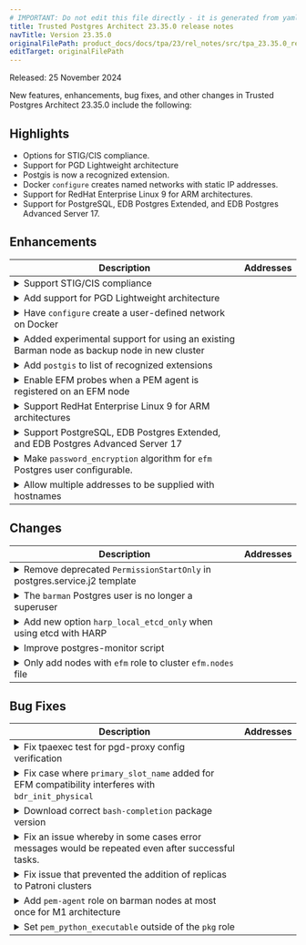 ```yaml
---
# IMPORTANT: Do not edit this file directly - it is generated from yaml source.
title: Trusted Postgres Architect 23.35.0 release notes
navTitle: Version 23.35.0
originalFilePath: product_docs/docs/tpa/23/rel_notes/src/tpa_23.35.0_rel_notes.yml
editTarget: originalFilePath
---
```


Released: 25 November 2024

New features, enhancements, bug fixes, and other changes in Trusted Postgres Architect 23.35.0 include the following:

## Highlights

- Options for STIG/CIS compliance.
- Support for PGD Lightweight architecture
- Postgis is now a recognized extension.
- Docker `configure` creates named networks with static IP addresses.
- Support for RedHat Enterprise Linux 9 for ARM architectures.
- Support for PostgreSQL, EDB Postgres Extended, and EDB Postgres Advanced Server 17.

## Enhancements

<table class="table w-100"><thead><tr><th>Description</th><th width="10%">Addresses</th></tr></thead><tbody>
<tr><td><details><summary>Support STIG/CIS compliance</summary><hr/><p>TPA now supports command-line options to create a cluster configured to conform to many of the requirements of the STIG and CIS security standards. These options cause TPA to set postgresql.conf settings as defined in the relevant standards, to install required extensions, to configure other aspects of system behaviour such as filesystem permissions and user connection limits, and to check for other requirements such as FIPS crypto standards which TPA can't directly impose. The clusters thus generated are not certified by TPA to conform to the standards, but much of the groundwork of creating a conforming cluster is now automated.</p></details></td><td></td></tr>
<tr><td><details><summary>Add support for PGD Lightweight architecture</summary><hr/><p>TPA is now able to generate a PGD Lightweight architecture comprised of three nodes in two locations (2 nodes in Primary and one in Disaster Recovery) designed to ease migrations from physical replication. Users can now run <code>tpaexec configure lw -a Lightweight --postgresql 15</code>.</p></details></td><td></td></tr>
<tr><td><details><summary>Have <code>configure</code> create a user-defined network on Docker</summary><hr/><p>The configure command will now automatically add a named network and static IP addresses to config.yml when Docker is the selected platform. The network name is the same as the cluster name and the address range follows the existing semantics of the --network option with the exception that only one subnet is used for the whole cluster rather than one per location. If a subnet prefix is not specified by the user, TPA will attempt to select a prefix which results in a subnet large enough to fit the whole cluster. The key <code>ip_address</code> may now be used to specify a static IP for a Docker instance as long as a named network is specified in the config.yml.</p></details></td><td></td></tr>
<tr><td><details><summary>Added experimental support for using an existing Barman node as backup node in new cluster</summary><hr/><p>When using an existing Barman node as a backup node in a new cluster, users can set <code>barman_shared: true</code> in the Barman instance's vars with the platform set to <code>bare</code> and other information supplied as usual for bare instances. This change allows TPA to skip some configuration steps that would otherwise fail due to usermod issues, as the Barman user already has running processes from previous deployments. The shared Barman instance is treated as a bare instance, so the required access, including the Barman user's access to the target PostgreSQL instances, must be already in place. Copying the Barman user's keys from the original cluster to the new cluster can be used to achieve this, see the Barman section of the TPA documentation for detailed information.</p></details></td><td></td></tr>
<tr><td><details><summary>Add <code>postgis</code> to list of recognized extensions</summary><hr/><p>The PostGIS package will automatically be added when a user specifies <code>postgis</code> as an entry in either <code>postgres_extensions</code> or the list of extensions named under <code>postgres_databases</code>. Also enables the CRB (Code Ready Builder) repository for RHEL-compatible distributions so PostGIS dependencies can be installed.</p></details></td><td></td></tr>
<tr><td><details><summary>Enable EFM probes when a PEM agent is registered on an EFM node</summary><hr/><p>The <code>--efm-install-path</code> and <code>--efm-cluster-name</code> flags are set when a PEM server is registered on an EFM node. The <code>Streaming Replication</code>, <code>Failover Manager Node Status</code> and <code>Failover Manager Cluster Info</code> probes are enabled when a PEM agent is registered on an EFM node.</p></details></td><td></td></tr>
<tr><td><details><summary>Support RedHat Enterprise Linux 9 for ARM architectures</summary><hr/><p>Packages are now published targeting RHEL 9 ARM64, and TPA supports deployments using this architecture and OS. Also updated the list of supported AWS images to include the RedHat 9 ARM64 AMI provided by Amazon. The default <code>instance_type</code> for ARM64 EC2 instances has been updated from <code>a1</code> to <code>t4g</code>, which is the current generation processor available for burstable general purpose workloads.</p></details></td><td></td></tr>
<tr><td><details><summary>Support PostgreSQL, EDB Postgres Extended, and EDB Postgres Advanced Server 17</summary><hr/><p>Clusters can be configured to use PostgreSQL, EDB Postgres Extended and EDB Postgres Advanced Server version 17. Barman no longer needs to install the postgres server package to get the <code>pg_receivewal</code> binary when using EDB Postgres Advanced Server 17 or EDB Postgres Extended 17 since the binary has been added to the client package for these versions. TPA raises an architecture error when a cluster is configured with <code>repmgr</code> as the failover_manager as it is not available for Postgres 17. Updated documentation to reflect supported versions.</p></details></td><td></td></tr>
<tr><td><details><summary>Make <code>password_encryption</code> algorithm for <code>efm</code> Postgres user configurable.</summary><hr/><p>Expose a configurable <code>efm_user_password_encryption</code> variable which should be set to either <code>'md5'</code> or <code>'scram-sha-256'</code> depending on user requirements. This controls the <code>auth-method</code> for the <code>efm</code> Postgres user in <code>pg_hba.conf</code> and the algorithm used for generating it's encrypted password. In clusters deployed with <code>compliance</code> configured to <code>stig</code>, the 'efm' Postgres user's <code>auth-method</code> in <code>pg_hba.conf</code> will be set to <code>scram-sha-256</code> since FIPS-enabled operating systems do not allow <code>md5</code> to be used.</p></details></td><td></td></tr>
<tr><td><details><summary>Allow multiple addresses to be supplied with hostnames</summary><hr/><p>When using the <code>--hostnames-from</code> option to <code>tpaexec configure</code>, you can now include two ip addresses on each line, which will be included in the generated config.yml as public_ip and private_ip.</p></details></td><td></td></tr>
</tbody></table>


## Changes

<table class="table w-100"><thead><tr><th>Description</th><th width="10%">Addresses</th></tr></thead><tbody>
<tr><td><details><summary>Remove deprecated <code>PermissionStartOnly</code> in postgres.service.j2 template</summary><hr/><p><code>PermissionsStartOnly</code> has been deprecated and is now achieved via <code>ExecStartPost=+/bin/bash...</code> syntax</p></details></td><td></td></tr>
<tr><td><details><summary>The <code>barman</code> Postgres user is no longer a superuser</summary><hr/><p>Certain required privileges are granted to Postgres role, <code>barman_role</code>, which is then granted to the <code>barman</code> Postgres user. This avoids creating the <code>barman</code> user as a superuser. This role can also be granted to other Postgres users by adding it to their <code>granted_roles</code> list using <code>postgres/createuser</code>. The <code>barman_role</code> is created as part of the Barman tasks; if Barman is not used, this role will not be created. Therefore, the task that grants privileges to this role is only executed if the <code>barman_role</code> username is in the list of Postgres users that are created. The 'barman' user now has <code>NOSUPERUSER</code> explicitly specified as a role attribute. If a cluster was deployed with a previous TPA version (which created the 'barman' user as a superuser), deploying with this version will remove the <code>superuser</code> role attribute from the <code>barman</code> user.</p></details></td><td></td></tr>
<tr><td><details><summary>Add new option <code>harp_local_etcd_only</code> when using etcd with HARP</summary><hr/><p>Add new optional var <code>harp_local_etcd_only</code> available when using etcd with HARP. This option tells HARP manager to connect to local etcd node. This recommendation follows the best practices learnt by doing the same when <code>bdr</code> as consensus procotol is being used. The default mode of adding multiple endpoints can lead to performance issues in some cases. This option is added to give more control to the user.</p></details></td><td></td></tr>
<tr><td><details><summary>Improve postgres-monitor script</summary><hr/><p>Improve postgres-monitor script to better manage recoverable errors and add retries on network errors to ensure that it won't return failure when it just didn't allow enough time for postgres service to be fully started.</p></details></td><td></td></tr>
<tr><td><details><summary>Only add nodes with <code>efm</code> role to cluster <code>efm.nodes</code> file</summary><hr/><p>Previously the <code>pemserver</code> and <code>barman</code> nodes were added to the <code>Allowed node host list</code> in EFM when they were not relevant to EFM functions. Refactored the task that writes the <code>efm.node</code> configuration to only include those nodes that have <code>efm</code> in their list of roles.</p></details></td><td></td></tr>
</tbody></table>


## Bug Fixes

<table class="table w-100"><thead><tr><th>Description</th><th width="10%">Addresses</th></tr></thead><tbody>
<tr><td><details><summary>Fix tpaexec test for pgd-proxy config verification</summary><hr/><p>Fixed a bug whereby the test that ensures the current pgd-proxy configuration matches the expected configuration would fail for version &lt; 5.5.0. This fix ensures that TPA won't try to query configuration keys added in version 5.5.0.</p></details></td><td></td></tr>
<tr><td><details><summary>Fix case where <code>primary_slot_name</code> added for EFM compatibility interferes with <code>bdr_init_physical</code></summary><hr/><p>A <code>primary_slot_name</code> is configured on the primary node to ensure the old primary uses a physical slot for replication during an EFM switchover. However, 'bdr_init_physical' attempts to use it for node initialisation and hangs indefinitely since the slot does not exist in a PGD installation. This <code>primary_slot_name</code> is now conditionally set explicitly when the <code>failover_manager</code> is EFM to avoid setting it unnecessarily.</p></details></td><td></td></tr>
<tr><td><details><summary>Download correct <code>bash-completion</code> package version</summary><hr/><p>If the <code>pgdcli_package_version</code> is specified in <code>config.yml</code>, the <code>bash-completion</code> package is incorrectly named because the <code>packages_for</code> filter erroneously appends the <code>pgdcli_package_version</code> to the package name. This results in an attempt to download a nonexistant package. The <code>bash-completion</code> package is now appended to the list after the <code>packages_for</code> filter, since it's version is independent from the <code>pgdcli_package_version</code>.</p></details></td><td></td></tr>
<tr><td><details><summary>Fix an issue whereby in some cases error messages would be repeated even after successful tasks.</summary><hr/><p>TPA now clears the error message stack after each task to ensure messages are not spuriously repeated</p></details></td><td></td></tr>
<tr><td><details><summary>Fix issue that prevented the addition of replicas to Patroni clusters</summary><hr/><p>Fixed an issue whereby new replicas in Patroni clusters would fail with errors related to replication slots.</p></details></td><td></td></tr>
<tr><td><details><summary>Add <code>pem-agent</code> role on barman nodes at most once for M1 architecture</summary><hr/><p>If <code>--enable-pem</code> and <code>--enable-pg-backup-api</code> are passed to <code>tpaexec configure</code>, <code>pem-agent</code> is added twice to the <code>barman</code> node if it is also a <code>witness</code>. Fixed by consolidating both <code>if</code> statements together to only evaluate the conditions once.</p></details></td><td></td></tr>
<tr><td><details><summary>Set <code>pem_python_executable</code> outside of the <code>pkg</code> role</summary><hr/><p>Fixed a bug whereby if the user excluded the <code>pkg</code> selector, later PEM-related tasks would fail because the <code>pem_python_executable</code> fact had not been set.</p></details></td><td></td></tr>
</tbody></table>


